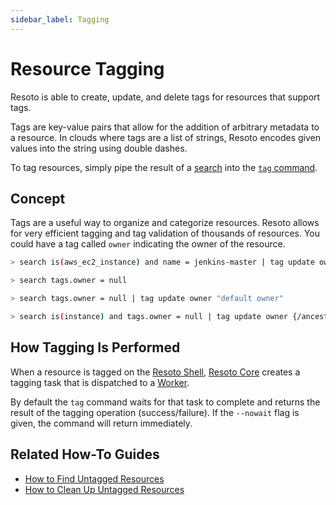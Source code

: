 ```yaml
---
sidebar_label: Tagging
---
```


# Resource Tagging

Resoto is able to create, update, and delete tags for resources that support tags.

Tags are key-value pairs that allow for the addition of arbitrary metadata to a resource. In clouds where tags are a list of strings, Resoto encodes given values into the string using double dashes.

To tag resources, simply pipe the result of a [search](../../reference/search/index.mdx) into the [`tag` command](../../reference/cli/tag/index.mdx).

## Concept

Tags are a useful way to organize and categorize resources. Resoto allows for very efficient tagging and tag validation of thousands of resources. You could have a tag called `owner` indicating the owner of the resource.

```bash title="Tag resource with an owner"
> search is(aws_ec2_instance) and name = jenkins-master | tag update owner jenkins
```

```bash title="Find resources that are missing the owner tag"
> search tags.owner = null
```

```bash title="Tag all resources missing the owner tag with a default owner"
> search tags.owner = null | tag update owner "default owner"
```

```bash title="Tag all instances missing the owner tag with an owner that corresponds to the account name"
> search is(instance) and tags.owner = null | tag update owner {/ancestors.account.reported.name}
```

## How Tagging Is Performed

When a resource is tagged on the [Resoto Shell](../../reference/components/shell.mdx), [Resoto Core](../../reference/components/core.mdx) creates a tagging task that is dispatched to a [Worker](../../reference/components/worker.mdx).

By default the `tag` command waits for that task to complete and returns the result of the tagging operation (success/failure). If the `--nowait` flag is given, the command will return immediately.

## Related How-To Guides

- [How to Find Untagged Resources](../../how-to-guides/search/find-untagged-resources.mdx)
- [How to Clean Up Untagged Resources](../../how-to-guides/cleanup/clean-up-untagged-resources.mdx)
